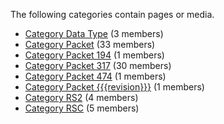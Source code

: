 <!-- DO NOT EDIT THIS FILE, CODE AUTOMATICALLY GENERATED BY category.sh -->
The following categories contain pages or media.
* [[Category Data Type]] (3 members)
* [[Category Packet]] (33 members)
* [[Category Packet 194]] (1 members)
* [[Category Packet 317]] (30 members)
* [[Category Packet 474]] (1 members)
* [[Category Packet {{{revision}}}]] (1 members)
* [[Category RS2]] (4 members)
* [[Category RSC]] (5 members)
